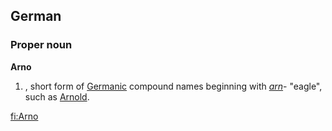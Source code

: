 ==German==

===Proper noun===
'''Arno'''

# {{given name|male||de:}}, short form of [[Germanic]] compound names beginning with ''[[arn]]''- "eagle", such as [[Arnold]].

[[fi:Arno]]